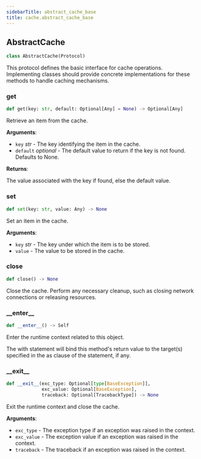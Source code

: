 ```yaml
---
sidebarTitle: abstract_cache_base
title: cache.abstract_cache_base
---
```


## AbstractCache

```python
class AbstractCache(Protocol)
```

This protocol defines the basic interface for cache operations.
Implementing classes should provide concrete implementations for
these methods to handle caching mechanisms.

### get

```python
def get(key: str, default: Optional[Any] = None) -> Optional[Any]
```

Retrieve an item from the cache.

**Arguments**:

- `key` _str_ - The key identifying the item in the cache.
- `default` _optional_ - The default value to return if the key is not found.
  Defaults to None.
  

**Returns**:

  The value associated with the key if found, else the default value.

### set

```python
def set(key: str, value: Any) -> None
```

Set an item in the cache.

**Arguments**:

- `key` _str_ - The key under which the item is to be stored.
- `value` - The value to be stored in the cache.

### close

```python
def close() -> None
```

Close the cache. Perform any necessary cleanup, such as closing network connections or
releasing resources.

### \_\_enter\_\_

```python
def __enter__() -> Self
```

Enter the runtime context related to this object.

The with statement will bind this method's return value to the target(s)
specified in the as clause of the statement, if any.

### \_\_exit\_\_

```python
def __exit__(exc_type: Optional[type[BaseException]],
             exc_value: Optional[BaseException],
             traceback: Optional[TracebackType]) -> None
```

Exit the runtime context and close the cache.

**Arguments**:

- `exc_type` - The exception type if an exception was raised in the context.
- `exc_value` - The exception value if an exception was raised in the context.
- `traceback` - The traceback if an exception was raised in the context.

